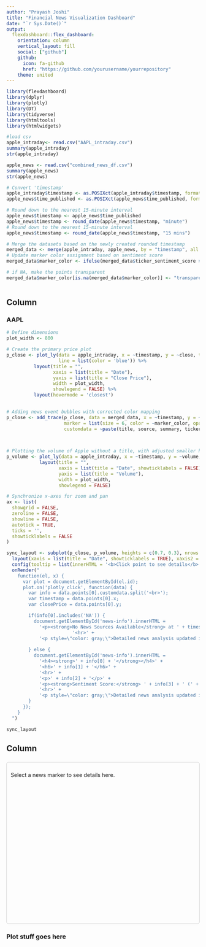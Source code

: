 ```yaml
---
author: "Prayash Joshi"
title: "Financial News Visualization Dashboard"
date: "`r Sys.Date()`"
output: 
  flexdashboard::flex_dashboard:
    orientation: column
    vertical_layout: fill
    social: ["github"]
    github:
      icon: fa-github
      href: "https://github.com/yourusername/yourrepository"
    theme: united
---
```



```r
library(flexdashboard)
library(dplyr)
library(plotly)
library(DT)
library(tidyverse)
library(htmltools)
library(htmlwidgets)
```

```r
#load csv 
apple_intraday<- read.csv("AAPL_intraday.csv")
summary(apple_intraday)
str(apple_intraday)

apple_news <- read.csv("combined_news_df.csv")
summary(apple_news)
str(apple_news)
```

```r
# Convert 'timestamp'
apple_intraday$timestamp <- as.POSIXct(apple_intraday$timestamp, format="%Y-%m-%d %H:%M:%S", tz="UTC")
apple_news$time_published <- as.POSIXct(apple_news$time_published, format="%Y-%m-%d %H:%M:%S", tz="UTC")

# Round down to the nearest 15-minute interval
apple_news$timestamp <- apple_news$time_published
apple_news$timestamp <- round_date(apple_news$timestamp, "minute")
# Round down to the nearest 15-minute interval
apple_news$timestamp <- round_date(apple_news$timestamp, "15 mins")
```

```r

# Merge the datasets based on the newly created rounded timestamp
merged_data <- merge(apple_intraday, apple_news, by = "timestamp", all.x = TRUE)
# Update marker color assignment based on sentiment score
merged_data$marker_color <- ifelse(merged_data$ticker_sentiment_score > 0, "green", "red")

# if NA, make the points transparent
merged_data$marker_color[is.na(merged_data$marker_color)] <- "transparent"
```

```r


```

Column { data-width=800}
-------------------------------------

### AAPL


```r
# Define dimensions
plot_width <- 800

# Create the primary price plot
p_close <- plot_ly(data = apple_intraday, x = ~timestamp, y = ~close, type = 'scatter', mode = 'lines',
                   line = list(color = 'blue')) %>%
          layout(title = "",
                 xaxis = list(title = "Date"),
                 yaxis = list(title = "Close Price"),
                 width = plot_width,
                 showlegend = FALSE) %>%
          layout(hovermode = 'closest')
 

# Adding news event bubbles with corrected color mapping
p_close <- add_trace(p_close, data = merged_data, x = ~timestamp, y = ~close, type = 'scatter', mode = 'markers',
                     marker = list(size = 6, color = ~marker_color, opacity = 0.8),
                     customdata = ~paste(title, source, summary, ticker_sentiment_score, ticker_sentiment_label, sep = "<br>"))
  


# Plotting the volume of Apple without a title, with adjusted smaller height
p_volume <- plot_ly(data = apple_intraday, x = ~timestamp, y = ~volume, type = 'bar', marker = list(color = 'red')) %>%
            layout(title = "",
                   xaxis = list(title = "Date", showticklabels = FALSE),  # Hide x-axis labels for cleaner design
                   yaxis = list(title = "Volume"),
                   width = plot_width,
                   showlegend = FALSE)

# Synchronize x-axes for zoom and pan
ax <- list(
  showgrid = FALSE,
  zeroline = FALSE,
  showline = FALSE,
  autotick = TRUE,
  ticks = '',
  showticklabels = FALSE
)

sync_layout <- subplot(p_close, p_volume, heights = c(0.7, 0.3), nrows = 2, shareX = TRUE, which_layout = "merge") %>%
  layout(xaxis = list(title = "Date", showticklabels = TRUE), xaxis2 = ax) %>%
  config(tooltip = list(innerHTML = '<b>Click point to see details</b>')) %>%
  onRender("
    function(el, x) {
      var plot = document.getElementById(el.id);
      plot.on('plotly_click', function(data) {
        var info = data.points[0].customdata.split('<br>');
        var timestamp = data.points[0].x;
        var closePrice = data.points[0].y;

        if(info[0].includes('NA')) {
          document.getElementById('news-info').innerHTML = 
            '<p><strong>No News Sources Available</strong> at ' + timestamp + ' - Close Price: ' + closePrice + '</p>' + 
                        '<hr>' + 
            '<p style=\"color: gray;\">Detailed news analysis updated in real-time. Click on other markers to explore more.</p>';
            
        } else {
          document.getElementById('news-info').innerHTML = 
            '<h4><strong>' + info[0] + '</strong></h4>' + 
            '<h6>' + info[1] + '</h6>' + 
            '<hr>' + 
            '<p>' + info[2] + '</p>' + 
            '<p><strong>Sentiment Score:</strong> ' + info[3] + ' (' + info[4] + ')</p>' +
            '<hr>' + 
            '<p style=\"color: gray;\">Detailed news analysis updated in real-time. Click on other markers to explore more.</p>';
        }
      });
    }
  ")

```



```r
sync_layout
```



Column {data-width=400}
-----------------------------------------------------------------------

###

<div id="news-info" style="padding: 10px; border: 1px solid #ccc; border-radius: 5px; height: 400px; overflow-y: auto;">
  <p>Select a news marker to see details here.</p>
</div>



### Plot stuff goes here

